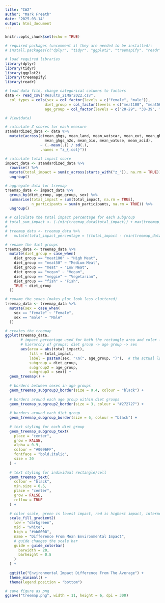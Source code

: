 ```yaml
---
title: "CW2"
author: "Mark Freeth"
date: "2025-03-14"
output: html_document
---
```


```r
knitr::opts_chunk$set(echo = TRUE)
```

```r
# required packages (uncomment if they are needed to be installed):
# install.packages(c("dplyr", "tidyr", "ggplot2", "treemapify", "readr"))

# load required libraries
library(dplyr)
library(tidyr)
library(ggplot2)
library(treemapify)
library(readr)
```

```r
# load data file, change categorical columns to factors
data <- read_csv("Results_21Mar2022.csv", 
  col_types = cols(sex = col_factor(levels = c("female", "male")), 
                  diet_group = col_factor(levels = c("meat100", "meat50", "meat", "vegan", "veggie", "fish")), 
                  age_group = col_factor(levels = c("20-29", "30-39", "40-49", "50-59", "60-69", "70-79"))))

# View(data)
```

```r
# calculate Z scores for each measure
standardized_data <- data %>%
  mutate(across(c(mean_ghgs, mean_land, mean_watscar, mean_eut, mean_ghgs_ch4, 
                  mean_ghgs_n2o, mean_bio, mean_watuse, mean_acid), 
                ~ (.-mean(.)) / sd(.), 
                .names = "z_{.col}"))

```


```r
# calculate total impact score
impact_data <- standardized_data %>%
  rowwise() %>%
  mutate(total_impact = sum(c_across(starts_with("z_")), na.rm = TRUE)) %>%
  ungroup()
```

```r
# aggregate data for treemap
treemap_data <- impact_data %>%
  group_by(diet_group, age_group, sex) %>%
  summarise(total_impact = sum(total_impact, na.rm = TRUE),
            n_participants = sum(n_participants, na.rm = TRUE)) %>%
  ungroup()
```

```r
# # calculate the total impact percentage for each subgroup
# total_sum_impact <- (-(min(treemap_data$total_impact)) + max(treemap_data$total_impact) + 1)
# 
# treemap_data <- treemap_data %>%
#   mutate(total_impact_percentage = ((total_impact - (min(treemap_data$total_impact))) / total_sum_impact * 100))
```

```r
# rename the diet groups
treemap_data <- treemap_data %>%
  mutate(diet_group = case_when(
    diet_group == "meat100" ~ "High Meat",
    diet_group == "meat50" ~ "Medium Meat",
    diet_group == "meat" ~ "Low Meat",
    diet_group == "vegan" ~ "Vegan",
    diet_group == "veggie" ~ "Vegetarian",
    diet_group == "fish" ~ "Fish",
    TRUE ~ diet_group
  ))

# rename the sexes (makes plot look less cluttered)
treemap_data <- treemap_data %>%
  mutate(sex = case_when(
    sex == "female" ~ "Female",
    sex == "male" ~ "Male"
  ))
```

```r
# creates the treemap
ggplot(treemap_data,
       # impact percentage used for both the rectangle area and color (fill)
       # hierarchy of groups: diet group -> age group -> sex
       aes(area = abs(total_impact),
           fill = total_impact,
           label = paste0(sex, "\n(", age_group, ")"),  # the actual label displayed on each rectangle
           subgroup = diet_group, 
           subgroup2 = age_group, 
           subgroup3 = sex)) +     
  geom_treemap() +
  
  # borders between sexes in age groups
  geom_treemap_subgroup3_border(size = 0.4, colour = "black") +
  
  # borders around each age group within diet groups
  geom_treemap_subgroup2_border(size = 3, colour = "#272727") +
  
  # borders around each diet group
  geom_treemap_subgroup_border(size = 6, colour = "black") +
  
  # text styling for each diet group
  geom_treemap_subgroup_text(
    place = "center", 
    grow = FALSE, 
    alpha = 0.9, 
    colour = "#0096FF", 
    fontface = "bold.italic", 
    size = 20
  ) +
  
  # text styling for individual rectangle/cell
  geom_treemap_text(
    colour = "black",
    min.size = 0.5,
    place = "center",
    grow = FALSE,
    reflow = TRUE
  ) +
  
  # color scale, green is lowest impact, red is highest impact, intermediate values are a gradient
  scale_fill_gradient2(
    low = "darkgreen",
    mid = "white",
    high = "#bb0000",
    name = "Difference From Mean Environmental Impact",
    # guide changes the scale bar
    guide = guide_colorbar(
      barwidth = 20,
      barheight = 0.8
    )
  ) +
  
  ggtitle("Environmental Impact Difference From The Average") +
  theme_minimal() +
  theme(legend.position = "bottom")

# save figure as png
ggsave("treemap.png", width = 11, height = 6, dpi = 300)

```